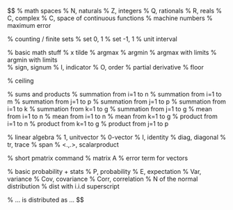 $$
% math spaces
\ifdefined\N                                                                
\renewcommand{\N}{\mathds{N}} % N, naturals
\else \newcommand{\N}{\mathds{N}} \fi 
\newcommand{\Z}{\mathds{Z}} % Z, integers
\newcommand{\Q}{\mathds{Q}} % Q, rationals
\newcommand{\R}{\mathds{R}} % R, reals
\ifdefined\C 
  \renewcommand{\C}{\mathds{C}} % C, complex
\else \newcommand{\C}{\mathds{C}} \fi
\newcommand{\continuous}{\mathcal{C}} % C, space of continuous functions
\newcommand{\M}{\mathcal{M}} % machine numbers
\newcommand{\epsm}{\epsilon_m} % maximum error

% counting / finite sets
\newcommand{\setzo}{\{0, 1\}} % set 0, 1
\newcommand{\setmp}{\{-1, +1\}} % set -1, 1
\newcommand{\unitint}{[0, 1]} % unit interval

% basic math stuff
\newcommand{\xt}{\tilde x} % x tilde
\newcommand{\argmax}{\operatorname{arg\,max}} % argmax
\newcommand{\argmin}{\operatorname{arg\,min}} % argmin
\newcommand{\argminlim}{\mathop{\mathrm{arg\,min}}\limits} % argmax with limits
\newcommand{\argmaxlim}{\mathop{\mathrm{arg\,max}}\limits} % argmin with limits  
\newcommand{\sign}{\operatorname{sign}} % sign, signum
\newcommand{\I}{\mathbb{I}} % I, indicator
\newcommand{\order}{\mathcal{O}} % O, order
\newcommand{\pd}[2]{\frac{\partial{#1}}{\partial #2}} % partial derivative
\newcommand{\floorlr}[1]{\left\lfloor #1 \right\rfloor} % floor
\newcommand{\ceillr}[1]{\left\lceil #1 \right\rceil} % ceiling

% sums and products
\newcommand{\sumin}{\sum\limits_{i=1}^n} % summation from i=1 to n
\newcommand{\sumim}{\sum\limits_{i=1}^m} % summation from i=1 to m
\newcommand{\sumjn}{\sum\limits_{j=1}^n} % summation from j=1 to p
\newcommand{\sumjp}{\sum\limits_{j=1}^p} % summation from j=1 to p
\newcommand{\sumik}{\sum\limits_{i=1}^k} % summation from i=1 to k
\newcommand{\sumkg}{\sum\limits_{k=1}^g} % summation from k=1 to g
\newcommand{\sumjg}{\sum\limits_{j=1}^g} % summation from j=1 to g
\newcommand{\meanin}{\frac{1}{n} \sum\limits_{i=1}^n} % mean from i=1 to n
\newcommand{\meanim}{\frac{1}{m} \sum\limits_{i=1}^m} % mean from i=1 to n
\newcommand{\meankg}{\frac{1}{g} \sum\limits_{k=1}^g} % mean from k=1 to g
\newcommand{\prodin}{\prod\limits_{i=1}^n} % product from i=1 to n
\newcommand{\prodkg}{\prod\limits_{k=1}^g} % product from k=1 to g
\newcommand{\prodjp}{\prod\limits_{j=1}^p} % product from j=1 to p

% linear algebra
\newcommand{\one}{\boldsymbol{1}} % 1, unitvector
\newcommand{\zero}{\mathbf{0}} % 0-vector
\newcommand{\id}{\boldsymbol{I}} % I, identity
\newcommand{\diag}{\operatorname{diag}} % diag, diagonal
\newcommand{\trace}{\operatorname{tr}} % tr, trace
\newcommand{\spn}{\operatorname{span}} % span
\newcommand{\scp}[2]{\left\langle #1, #2 \right\rangle} % <.,.>, scalarproduct
\newcommand{\mat}[1]{\begin{pmatrix} #1 \end{pmatrix}} % short pmatrix command
\newcommand{\Amat}{\mathbf{A}} % matrix A
\newcommand{\Deltab}{\mathbf{\Delta}} % error term for vectors

% basic probability + stats
\renewcommand{\P}{\mathds{P}} % P, probability
\newcommand{\E}{\mathds{E}} % E, expectation
\newcommand{\var}{\mathsf{Var}} % Var, variance
\newcommand{\cov}{\mathsf{Cov}} % Cov, covariance
\newcommand{\corr}{\mathsf{Corr}} % Corr, correlation
\newcommand{\normal}{\mathcal{N}} % N of the normal distribution
\newcommand{\iid}{\overset{i.i.d}{\sim}} % dist with i.i.d superscript
\newcommand{\distas}[1]{\overset{#1}{\sim}} % ... is distributed as ...
$$
